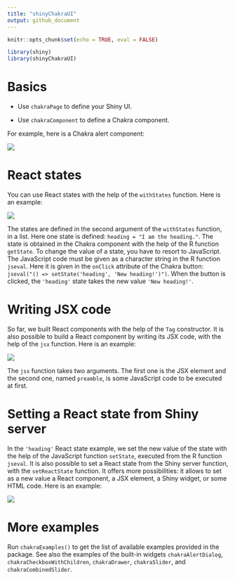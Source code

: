 ```yaml
---
title: "shinyChakraUI"
output: github_document
---
```


```r
knitr::opts_chunk$set(echo = TRUE, eval = FALSE)
```

```r
library(shiny)
library(shinyChakraUI)
```

# Basics

- Use `chakraPage` to define your Shiny UI.

- Use `chakraComponent` to define a Chakra component.

For example, here is a Chakra alert component:

![](https://raw.githubusercontent.com/stla/shinyChakraUI/main/inst/screenshots/chakraAlert.png)

# React states

You can use React states with the help of the `withStates` function. Here is an 
example:

![](https://raw.githubusercontent.com/stla/shinyChakraUI/main/inst/screenshots/withStates.gif)

The states are defined in the second argument of the `withStates` function, in 
a list. Here one state is defined: `heading = "I am the heading."`. The state 
is obtained in the Chakra component with the help of the R function `getState`. 
To change the value of a state, you have to resort to JavaScript. The JavaScript 
code must be given as a character string in the R function `jseval`. Here it is 
given in the `onClick` attribute of the Chakra button: 
`jseval("() => setState('heading', 'New heading!')")`. When the button is 
clicked, the `'heading'` state takes the new value `'New heading!'`.

# Writing JSX code

So far, we built React components with the help of the `Tag` constructor. It is 
also possible to build a React component by writing its JSX code, with the help 
of the `jsx` function. Here is an example:

![](https://raw.githubusercontent.com/stla/shinyChakraUI/main/inst/screenshots/jsx.gif)

The `jsx` function takes two arguments. The first one is the JSX element and 
the second one, named `preamble`, is some JavaScript code to be executed at first. 

# Setting a React state from Shiny server

In the `'heading'` React state example, we set the new value of the state with 
the help of the JavaScript function `setState`, executed from the R function 
`jseval`. It is also possible to set a React state from the Shiny server function, 
with the `setReactState` function. It offers more possibilities: it allows to 
set as a new value a React component, a JSX element, a Shiny widget, or some 
HTML code. Here is an example:

![](https://raw.githubusercontent.com/stla/shinyChakraUI/main/inst/screenshots/setReactState.gif)

# More examples

Run `chakraExamples()` to get the list of available examples provided in the 
package. See also the examples of the built-in widgets `chakraAlertDialog`, 
`chakraCheckboxWithChildren`, `chakraDrawer`, `chakraSlider`, and 
`chakraCombinedSlider`.
